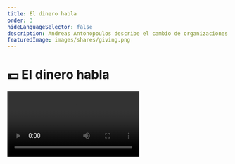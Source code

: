 ```yaml
---
title: El dinero habla
order: 3
hideLanguageSelector: false
description: Andreas Antonopoulos describe el cambio de organizaciones cerradas a plataformas abiertas a protocolos sin propietario y describe la apariencia histórica y los usos del dinero.
featuredImage: images/shares/giving.png
---
```


# 💵 El dinero habla

<Video src="https://www.youtube-nocookie.com/embed/n-EpKQ6xIJs" />

Esta charla un poco más antigua [de Andreas Antonopoulos](https://www.youtube.com/watch?v=n-EpKQ6xIJs&list=PLPQwGV1aLnTvCuQXCZ3RBvdlCnqstTirl&index=2), es parte de un playlist valioso para establecer la escena en nuestro estudio actual. Andreas fue uno de los primeros, y sigue siendo quizás el más famoso, presentador de Bitcoin y las ideas que lo informan. Muchas de sus charlas y presentaciones ya se han convertido en artefactos culturales.

## ¿Cómo encaja en Kernel?

Esta charla proporciona un contexto histórico para el dinero y describe por qué Bitcoin es importante dentro de ese contexto. Se ha elegido particularmente para Kernel porque habla directamente de:

<Process>

**Dinero** y **habla**, y lo estrechamente entrelazados que siempre han estado estos dos.

**Valor** en el sentido más amplio e histórico, con muchos ejemplos pertinentes proporcionados.

**Significado**. No se trata de dinero para el Internet: se trata del Internet del dinero.

</Process>

## Resumen

Los resumenes presentan las ideas más relevantes del recurso vinculado, con pequeños fragmentos de comentarios adicionales cuando corresponde.

> "Si piensas en el dinero como tecnología, ¿qué edad tiene esta tecnología? \[...\] Siempre es sorprendente que la gente diga: 'Oh, 400 años', '1000 años', 'unos miles de años de antigüedad". De hecho, no sabemos cuántos años tiene el dinero \[...\] Aún no hemos descubierto una civilización sin dinero. Entonces, sabemos que es al menos tan viejo como la civilización.

> Una cosa que realmente sorprende a la gente es que **el dinero es más antiguo que la escritura**. La forma en que sabemos esto es que los primeros ejemplos de escritura [cuneiforme y jeroglíficos] que tenemos están escritos sobre dinero: son libros de contabilidad. ¿Es la escritura más antigua que la rueda? No lo sé, pero sí sabemos que las ruedas se usaban como dinero. **El dinero es una tecnología antigua**".

No es poca cosa hablar de "construir un mejor dinero" porque de lo que en realidad estamos hablando es de una construcción simbólica humana que se extiende más allá de la historia registrada. Cada vez que ha habido una innovación significativa en la forma en que se expresa y/o usa el dinero, han sucedido cosas muy interesantes tanto en la forma, como en la escala en la que se organizan los humanos.

> "A los primates se les puede enseñar a usar el dinero: es decir, hay estudios que muestran que se les puede enseñar que piedras específicas se pueden cambiar por plátanos. Muy rápidamente, inventan tanto el robo a mano armada como la prostitución. ¿Qué te dice esto sobre la naturaleza del dinero? La idea importante es que _el dinero es una forma de comunicación_. En su nivel más básico, el dinero no es valor: el dinero representa una abstracción del valor. Es una forma de _comunicar valor_. **El dinero es un lenguaje**".

Si el dinero es un lenguaje, ¿qué significa realmente una innovación que hace que su medio sea lógicamente descentralizado? Puede significar que nadie controlará la expresión del valor económico exactamente de la misma manera que nadie controla el significado de las palabras: se llega a ellas por consenso a través del uso común. ¿Qué elegirás decir en esta lengua milenaria que estamos revitalizando?

<Flash>

<Card>

P: ¿Qué tecnología es más antigua: la escritura o el dinero?

R: El dinero.

</Card>

</Flash>

Una vez que agregamos la capacidad de programa este medio usando un lenguaje Turing completo, deberíamos comenzar a pensar en todo esto no en términos de un nuevo lenguaje, sino como un *desarrollo del orden del lenguaje en sí mismo*, pero hablaremos de eso más adelante.

> "Comunicar valor entre sí es la base para crear lazos sociales. **El dinero es una herramienta social importante**".

El dinero como tecnología lingüística es (y siempre ha sido) la escala a la que puedes jugar tu juego de coordinación. La escala ahora es planetaria. ¿Estás lista para dar el paso?

### Para las escépticas

> "Piensa en la frecuencia con la que se ha transformado la tecnología del dinero. Básicamente, la comunicación de valor puede tener lugar a través de un intercambio de cosas de igual valor. La primera gran evolución tecnológica es intercambiar algo que no se puede comer: conchas, cuentas, plumas, una cuerda con nudos, etc., de modo que el dinero toma una forma más abstracta. Se aleja del consumo tangible del valor intrínseco y se convierte en algo que se refiere al valor como una abstracción. Los metales preciosos se convirtieron rápidamente en la forma más popular de hacer esto porque son escasos, transportables, divisibles y universalmente valorados con fines estéticos. Este invento tardó miles de años en arraigarse, y lo vemos ocurriendo en la época de la revolución agraria. Luego nada ocurrió durante unos miles de años. Posteriormente, vino la idea de que puedo depositar mi oro con alguien de confianza, que puede emitir un certificado en papel para mi depósito, y puedo comerciar con ese papel.

> Con cada revolución tecnológica del dinero, llega el escepticismo; y este es el momento de mayor escepticismo de nuestra historia. El paso al papel fue muy controvertido. Tomó alrededor de 400 años para que el papel como dinero fuera ampliamente aceptado. Luego, hace 60 años, vimos una nueva forma de dinero en forma de tarjetas de plástico. De hecho, las primeras tarjetas eran de papel, pero luego Diner's Club en los EE. UU. creó la primera tarjeta de crédito reconocible (que originalmente era una forma de cheque de viajero).

> Ahora tenemos Bitcoin que representa una nueva forma de 'hacer dinero' y es tan radical como el cambio de los metales preciosos al papel, quizás incluso más. Esto se debe a que nuestra historia como especie tiene que ver con expresiones tangibles de riqueza, y ahora estamos lidiando con una forma de dinero sobre la red que es totalmente abstracta".

Realmente estamos viendo un cambio de fase en el poder expresivo del dinero: es decir, ahora se puede programar para *hacer cosas dinámicamente* además de ser comerciado. ¿Por qué importa que ahora tengamos una forma de dinero programable sobre la red que es totalmente abstracta?

Bueno, qué es el dinero, cómo se crea y quién puede distribuirlo va directamente al corazón de las formas en que todos estamos incentivados para actuar. Se puede pensar en los incentivos como los primitivos sociales, políticos y neurobiológicos que definen qué tipos de comportamientos expresamos, individual y colectivamente, y, por lo tanto, los tipos de experiencia consciente que valoramos, tanto personal como comunitariamente. Programar tales elementos primitivos de una manera sobre la red, donde se llega al significado de manera consensuada, brinda nada menos que la posibilidad de ampliar los horizontes de la conciencia humana.

### Protocolos abiertos y una red de valor

> "Bitcoin no es solo dinero digital (ya lo tenemos). **Bitcoin es una transformación fundamental en la tecnología del dinero**. Entonces, hablemos de la arquitectura de la red, porque Bitcoin no está sucediendo en el vacío; está sucediendo en un momento de la historia en el que estamos viendo una transformación en muchas instituciones sociales; es decir, la era sobre la red. Internet ha precipitado el cambio de muchas organizaciones e instituciones cerradas y jerárquicas a _plataformas_. Hemos comenzado a ver la introducción de _interfaces_ API: donde la información puede fluir dentro y fuera de la organización. Ahora, se está produciendo una transformación aún mayor con el cambio de plataformas a _protocolos_; la diferencia es que, en los protocolos, no hay un atractivo central. TCP/IP no funciona con referencia a un proveedor de servicios; TCP/IP funciona, _sin contexto_, en cualquier parte del mundo. **No tienes que registrarte para obtener una cuenta, solo tienes que usar el idioma**. Una vez que pasas de una plataforma a un lenguaje, eso crea una gran cantidad de nuevas posibilidades.

> **Bitcoin es el primer protocolo de dinero centrado en la red** y lo que eso significa es que existe sin referencia a una institución o plataforma.

Una vez que hayas entendido que el dinero es un lenguaje utilizado desde tiempos inmemoriales para comunicar valor, y que en 2009 se produjo un cambio de fase: de plataformas cerradas y controladas, a protocolos abiertos y sin permisos; lo tienes todo. Lo que importa ahora son los precedentes que sentamos como los primeros usuarios de estos nuevos protocolos.

<Flash>

<Card>

P: Bitcoin transforma la tecnología del dinero en un protocolo centrado en la red. Como tal, no es un nuevo tipo de lenguaje, sino un desarrollo del \_\_\_\_\_ del lenguaje.

R: Orden.

</Card>

</Flash>

> "El dinero 'peer-to-peer' se refiere a una arquitectura que describe la relación entre los participantes en un sistema (distribuido). La arquitectura de Bitcoin es peer-to-peer porque **cada participante en la red habla el protocolo Bitcoin al mismo nivel**. No hay nodos de Bitcoin "especiales". Significa que cada peer trata cada transacción de la misma manera; no tiene contexto en el sistema del peer aparte del que obtiene de la red".

El contexto y el estado son críticos en los sistemas distribuidos, porque se comparten entre todos los peers que, por lo tanto, pueden cambiar ese estado de acuerdo con ciertas reglas, si hablan el idioma acordado. Esto es muy diferente a una arquitectura cliente-servidor como la que ejecuta Facebook, que retiene el control total sobre el estado, así como sobre tus datos.

### Maestro-esclavo vs peer-to-peer

> "El dinero es algo de lo que no hablamos ni enseñamos, y tal vez esto sea el resultado de la arquitectura. Los metales preciosos almacenados en una bóveda contra la cual se emite el papel significan que el dinero en esta expresión es una forma de deuda, que reduce nuestras discusiones. ¿Cuántos de vosotros tienen dinero en un banco? [todos levantan la mano] **¡Ninguno de ustedes tiene dinero en un banco!** Le han prestado su dinero a un banco: no es lo mismo".

La relación banco-cliente es una forma anterior de la misma arquitectura cliente-servidor, y el dinero involucrado aquí solo existe en un libro mayor al que no tiene acceso o la capacidad de influir.

> "Otro término que se usa para esta arquitectura cliente-servidor en la que solo mantiene una copia débil es una arquitectura **maestro-esclavo**. Si piensa en las tecnologías de dinero anteriores que usan esta arquitectura maestro-esclavo, debes preguntarte un pregunta incómoda: ¿Quién es el esclavo?"

> “Bitcoin es totalmente diferente, porque no le debes nada a nadie, ni nadie te debe nada. No es un sistema basado en la deuda. Es un sistema basado en la propiedad absoluta de un token abstracto. En Bitcoin, la posesión es diez de diez partes de la ley. Bitcoin es una **transformación fundamental** porque cambia radicalmente la arquitectura del dinero en una en la que todos los participantes son iguales y donde una transacción no tiene otro estado o contexto que el requerido para obedecer las reglas de un nadie controla la red. Su dinero es suyo; nadie puede censurarlo, confiscarlo o congelarlo. Nadie puede decirte qué decir con tu dinero".

El punto sobre la arquitectura es fundamental para comprender las intenciones más profundas de Kernel: queremos enseñarte cómo ver los patrones subyacentes en las cosas para que puedas procesar de manera más eficiente toda la información que te llega y elegir las partes más relevantes, en una comprensión firme de los fundamentos. Te ayudarán a transformar tus conocimientos y habilidades para revisar la web ahora que tenemos protocolos por dinero.

> "En lugar de centrarnos en el valor intrínseco, deberíamos pensar en la **utilidad intrínseca**. Bitcoin representa un momento de inmensa utilidad intrínseca: es software como dinero, dinero como tipo de contenido, dinero como servicio. El dinero programable proporciona una utilidad que lo convierte en mucho más que dinero para internet: **lo convierte en el internet del dinero**.

<Flash>

<Card>

P: ¿Bitcoin representa un cambio de una arquitectura maestro-esclavo por dinero a qué?

R: Peer-to-peer.

</Card>

</Flash>

Más adelante, en la sesión de preguntas y respuestas, Andreas señala que "Bitcoin es una opción, es una elección". Entonces, el Internet del dinero no es un hecho: es lo que estamos construyendo ahora. Es nuestra responsabilidad hacerlo transparente y eminentemente usable, mientras lo mantenemos entre peers, sin fronteras, abierto y justo.

> "Curiosamente, creo que blockchain creará un tipo de bien común completamente nuevo que nunca antes habíamos visto. Si aceptas la idea de que Bitcoin, o algo parecido, seguirá existiendo, llegaremos a un lugar donde, por primera vez en la historia, tenemos un registro histórico compartido que no decae en el tiempo y no se puede cambiar: una historia inmutable para siempre \[...\] Esta historia inmutable en sí misma **se convertirá en un bien común** con un escala en el tiempo que nunca antes hemos tenido, en ninguna civilización (incluso aquellas que esculpieron sus libros de contabilidad en piedra).

¿Cuál es tu horizonte temporal? ¿Tu vida? ¿La vida de tus hijos? ¿O algo más profundo y duradero que todas estas generaciones transitorias?

